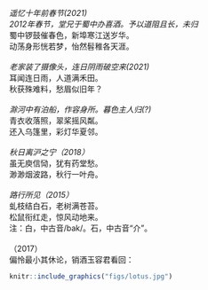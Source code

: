 *遥忆十年前春节(2021)*<br>
*2012年春节，堂兄于蜀中办喜酒。予以道阻且长，未归*<br>
蜀中锣鼓催春色，新埠寒江送岁华。<br>
动荡身形恍若梦，怡然髫稚各天涯。<br>
<br>
*老家装了摄像头，连日阴雨破空来(2021)*<br>
耳闻连日雨，人道满禾田。<br>
秋获殊难料，愁眉似旧年？<br>
<br>
*滁河中有泊船，作容身所。暮色主人归(?)*<br>
青衣收落照，翠桨摇风粼。<br>
还入乌篷里，彩灯华夏邻。<br>
<br>
*秋日离沪之宁（2018）*<br>
虽无庾信恸，犹有药堂愁。<br>
渺渺烟波路，秋行一叶舟。<br>
<br>
*路行所见（2015）*<br>
虬枝结白石，老树满苍苔。<br>
松鼠衔红走，惊风动地来。<br>
注：白，中古音/bak/。石，中古音“介”。<br>
<br>
（2017）<br>
偏怜最小其休论，销酒玉容君看回：<br>
```r
knitr::include_graphics("figs/lotus.jpg")
```
